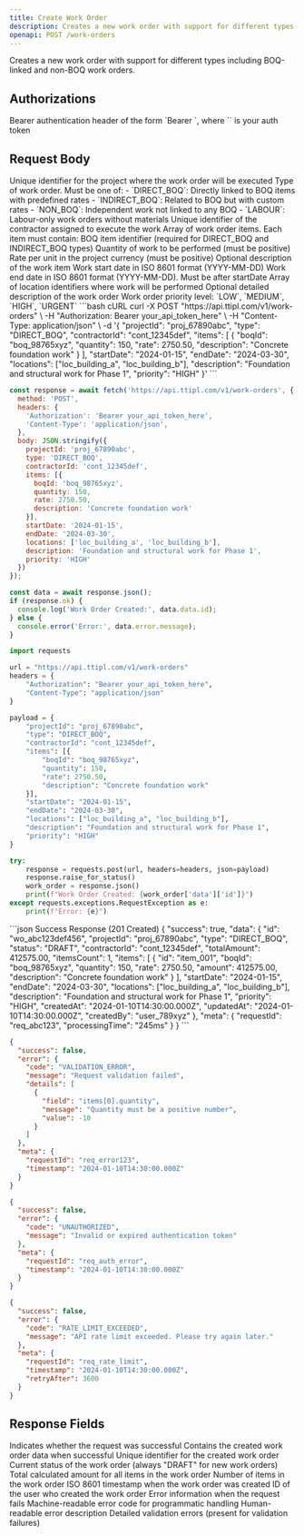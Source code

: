 ```yaml
---
title: Create Work Order
description: Creates a new work order with support for different types including BOQ-linked and non-BOQ work orders
openapi: POST /work-orders
---
```


Creates a new work order with support for different types including BOQ-linked and non-BOQ work orders.

## Authorizations

<ParamField header="Authorization" type="string" required>
  Bearer authentication header of the form `Bearer <token>`, where `<token>` is your auth token
</ParamField>

## Request Body

<ParamField body="projectId" type="string" required>
  Unique identifier for the project where the work order will be executed
</ParamField>

<ParamField body="type" type="string" required>
  Type of work order. Must be one of:
  - `DIRECT_BOQ`: Directly linked to BOQ items with predefined rates
  - `INDIRECT_BOQ`: Related to BOQ but with custom rates
  - `NON_BOQ`: Independent work not linked to any BOQ
  - `LABOUR`: Labour-only work orders without materials
</ParamField>

<ParamField body="contractorId" type="string" required>
  Unique identifier of the contractor assigned to execute the work
</ParamField>

<ParamField body="items" type="array" required>
  Array of work order items. Each item must contain:
  
  <Expandable title="Item Properties">
    <ParamField body="items[].boqId" type="string">
      BOQ item identifier (required for DIRECT_BOQ and INDIRECT_BOQ types)
    </ParamField>
    <ParamField body="items[].quantity" type="number" required>
      Quantity of work to be performed (must be positive)
    </ParamField>
    <ParamField body="items[].rate" type="number" required>
      Rate per unit in the project currency (must be positive)
    </ParamField>
    <ParamField body="items[].description" type="string">
      Optional description of the work item
    </ParamField>
  </Expandable>
</ParamField>

<ParamField body="startDate" type="string" required>
  Work start date in ISO 8601 format (YYYY-MM-DD)
</ParamField>

<ParamField body="endDate" type="string" required>
  Work end date in ISO 8601 format (YYYY-MM-DD). Must be after startDate
</ParamField>

<ParamField body="locations" type="array">
  Array of location identifiers where work will be performed
</ParamField>

<ParamField body="description" type="string">
  Optional detailed description of the work order
</ParamField>

<ParamField body="priority" type="string">
  Work order priority level: `LOW`, `MEDIUM`, `HIGH`, `URGENT`
</ParamField>

<RequestExample>
```bash cURL
curl -X POST "https://api.ttipl.com/v1/work-orders" \
  -H "Authorization: Bearer your_api_token_here" \
  -H "Content-Type: application/json" \
  -d '{
    "projectId": "proj_67890abc",
    "type": "DIRECT_BOQ",
    "contractorId": "cont_12345def",
    "items": [
      {
        "boqId": "boq_98765xyz",
        "quantity": 150,
        "rate": 2750.50,
        "description": "Concrete foundation work"
      }
    ],
    "startDate": "2024-01-15",
    "endDate": "2024-03-30",
    "locations": ["loc_building_a", "loc_building_b"],
    "description": "Foundation and structural work for Phase 1",
    "priority": "HIGH"
  }'
```

```javascript JavaScript
const response = await fetch('https://api.ttipl.com/v1/work-orders', {
  method: 'POST',
  headers: {
    'Authorization': 'Bearer your_api_token_here',
    'Content-Type': 'application/json',
  },
  body: JSON.stringify({
    projectId: 'proj_67890abc',
    type: 'DIRECT_BOQ',
    contractorId: 'cont_12345def',
    items: [{
      boqId: 'boq_98765xyz',
      quantity: 150,
      rate: 2750.50,
      description: 'Concrete foundation work'
    }],
    startDate: '2024-01-15',
    endDate: '2024-03-30',
    locations: ['loc_building_a', 'loc_building_b'],
    description: 'Foundation and structural work for Phase 1',
    priority: 'HIGH'
  })
});

const data = await response.json();
if (response.ok) {
  console.log('Work Order Created:', data.data.id);
} else {
  console.error('Error:', data.error.message);
}
```

```python Python
import requests

url = "https://api.ttipl.com/v1/work-orders"
headers = {
    "Authorization": "Bearer your_api_token_here",
    "Content-Type": "application/json"
}

payload = {
    "projectId": "proj_67890abc",
    "type": "DIRECT_BOQ",
    "contractorId": "cont_12345def",
    "items": [{
        "boqId": "boq_98765xyz",
        "quantity": 150,
        "rate": 2750.50,
        "description": "Concrete foundation work"
    }],
    "startDate": "2024-01-15",
    "endDate": "2024-03-30",
    "locations": ["loc_building_a", "loc_building_b"],
    "description": "Foundation and structural work for Phase 1",
    "priority": "HIGH"
}

try:
    response = requests.post(url, headers=headers, json=payload)
    response.raise_for_status()
    work_order = response.json()
    print(f"Work Order Created: {work_order['data']['id']}")
except requests.exceptions.RequestException as e:
    print(f"Error: {e}")
```
</RequestExample>

<ResponseExample>
```json Success Response (201 Created)
{
  "success": true,
  "data": {
    "id": "wo_abc123def456",
    "projectId": "proj_67890abc",
    "type": "DIRECT_BOQ",
    "status": "DRAFT",
    "contractorId": "cont_12345def",
    "totalAmount": 412575.00,
    "itemsCount": 1,
    "items": [
      {
        "id": "item_001",
        "boqId": "boq_98765xyz",
        "quantity": 150,
        "rate": 2750.50,
        "amount": 412575.00,
        "description": "Concrete foundation work"
      }
    ],
    "startDate": "2024-01-15",
    "endDate": "2024-03-30",
    "locations": ["loc_building_a", "loc_building_b"],
    "description": "Foundation and structural work for Phase 1",
    "priority": "HIGH",
    "createdAt": "2024-01-10T14:30:00.000Z",
    "updatedAt": "2024-01-10T14:30:00.000Z",
    "createdBy": "user_789xyz"
  },
  "meta": {
    "requestId": "req_abc123",
    "processingTime": "245ms"
  }
}
```

```json Validation Error (400 Bad Request)
{
  "success": false,
  "error": {
    "code": "VALIDATION_ERROR",
    "message": "Request validation failed",
    "details": [
      {
        "field": "items[0].quantity",
        "message": "Quantity must be a positive number",
        "value": -10
      }
    ]
  },
  "meta": {
    "requestId": "req_error123",
    "timestamp": "2024-01-10T14:30:00.000Z"
  }
}
```

```json Authentication Error (401 Unauthorized)
{
  "success": false,
  "error": {
    "code": "UNAUTHORIZED",
    "message": "Invalid or expired authentication token"
  },
  "meta": {
    "requestId": "req_auth_error",
    "timestamp": "2024-01-10T14:30:00.000Z"
  }
}
```

```json Rate Limit Error (429 Too Many Requests)
{
  "success": false,
  "error": {
    "code": "RATE_LIMIT_EXCEEDED",
    "message": "API rate limit exceeded. Please try again later."
  },
  "meta": {
    "requestId": "req_rate_limit",
    "timestamp": "2024-01-10T14:30:00.000Z",
    "retryAfter": 3600
  }
}
```
</ResponseExample>

## Response Fields

<ResponseField name="success" type="boolean">
  Indicates whether the request was successful
</ResponseField>

<ResponseField name="data" type="object">
  Contains the created work order data when successful
  
  <Expandable title="Work Order Object">
    <ResponseField name="data.id" type="string">
      Unique identifier for the created work order
    </ResponseField>
    <ResponseField name="data.status" type="string">
      Current status of the work order (always "DRAFT" for new work orders)
    </ResponseField>
    <ResponseField name="data.totalAmount" type="number">
      Total calculated amount for all items in the work order
    </ResponseField>
    <ResponseField name="data.itemsCount" type="number">
      Number of items in the work order
    </ResponseField>
    <ResponseField name="data.createdAt" type="string">
      ISO 8601 timestamp when the work order was created
    </ResponseField>
    <ResponseField name="data.createdBy" type="string">
      ID of the user who created the work order
    </ResponseField>
  </Expandable>
</ResponseField>

<ResponseField name="error" type="object">
  Error information when the request fails
  
  <Expandable title="Error Object">
    <ResponseField name="error.code" type="string">
      Machine-readable error code for programmatic handling
    </ResponseField>
    <ResponseField name="error.message" type="string">
      Human-readable error description
    </ResponseField>
    <ResponseField name="error.details" type="array">
      Detailed validation errors (present for validation failures)
    </ResponseField>
  </Expandable>
</ResponseField>
